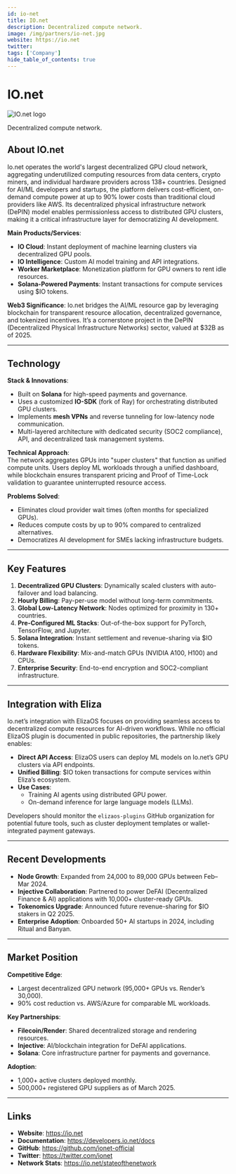 ```yaml
---
id: io-net
title: IO.net
description: Decentralized compute network.
image: /img/partners/io-net.jpg
website: https://io.net
twitter:
tags: ['Company']
hide_table_of_contents: true
---
```


# IO.net

<div className="partner-logo">
  <img src="/img/partners/io-net.jpg" alt="IO.net logo" />
</div>

Decentralized compute network.

## About IO.net

Io.net operates the world's largest decentralized GPU cloud network, aggregating underutilized computing resources from data centers, crypto miners, and individual hardware providers across 138+ countries. Designed for AI/ML developers and startups, the platform delivers cost-efficient, on-demand compute power at up to 90% lower costs than traditional cloud providers like AWS. Its decentralized physical infrastructure network (DePIN) model enables permissionless access to distributed GPU clusters, making it a critical infrastructure layer for democratizing AI development.

**Main Products/Services**:

- **IO Cloud**: Instant deployment of machine learning clusters via decentralized GPU pools.
- **IO Intelligence**: Custom AI model training and API integrations.
- **Worker Marketplace**: Monetization platform for GPU owners to rent idle resources.
- **Solana-Powered Payments**: Instant transactions for compute services using $IO tokens.

**Web3 Significance**: Io.net bridges the AI/ML resource gap by leveraging blockchain for transparent resource allocation, decentralized governance, and tokenized incentives. It’s a cornerstone project in the DePIN (Decentralized Physical Infrastructure Networks) sector, valued at $32B as of 2025.

---

## Technology

**Stack & Innovations**:

- Built on **Solana** for high-speed payments and governance.
- Uses a customized **IO-SDK** (fork of Ray) for orchestrating distributed GPU clusters.
- Implements **mesh VPNs** and reverse tunneling for low-latency node communication.
- Multi-layered architecture with dedicated security (SOC2 compliance), API, and decentralized task management systems.

**Technical Approach**:  
The network aggregates GPUs into "super clusters" that function as unified compute units. Users deploy ML workloads through a unified dashboard, while blockchain ensures transparent pricing and Proof of Time-Lock validation to guarantee uninterrupted resource access.

**Problems Solved**:

- Eliminates cloud provider wait times (often months for specialized GPUs).
- Reduces compute costs by up to 90% compared to centralized alternatives.
- Democratizes AI development for SMEs lacking infrastructure budgets.

---

## Key Features

1. **Decentralized GPU Clusters**: Dynamically scaled clusters with auto-failover and load balancing.
2. **Hourly Billing**: Pay-per-use model without long-term commitments.
3. **Global Low-Latency Network**: Nodes optimized for proximity in 130+ countries.
4. **Pre-Configured ML Stacks**: Out-of-the-box support for PyTorch, TensorFlow, and Jupyter.
5. **Solana Integration**: Instant settlement and revenue-sharing via $IO tokens.
6. **Hardware Flexibility**: Mix-and-match GPUs (NVIDIA A100, H100) and CPUs.
7. **Enterprise Security**: End-to-end encryption and SOC2-compliant infrastructure.

---

## Integration with Eliza

Io.net’s integration with ElizaOS focuses on providing seamless access to decentralized compute resources for AI-driven workflows. While no official ElizaOS plugin is documented in public repositories, the partnership likely enables:

- **Direct API Access**: ElizaOS users can deploy ML models on Io.net’s GPU clusters via API endpoints.
- **Unified Billing**: $IO token transactions for compute services within Eliza’s ecosystem.
- **Use Cases**:
  - Training AI agents using distributed GPU power.
  - On-demand inference for large language models (LLMs).

Developers should monitor the `elizaos-plugins` GitHub organization for potential future tools, such as cluster deployment templates or wallet-integrated payment gateways.

---

## Recent Developments

- **Node Growth**: Expanded from 24,000 to 89,000 GPUs between Feb–Mar 2024.
- **Injective Collaboration**: Partnered to power DeFAI (Decentralized Finance & AI) applications with 10,000+ cluster-ready GPUs.
- **Tokenomics Upgrade**: Announced future revenue-sharing for $IO stakers in Q2 2025.
- **Enterprise Adoption**: Onboarded 50+ AI startups in 2024, including Ritual and Banyan.

---

## Market Position

**Competitive Edge**:

- Largest decentralized GPU network (95,000+ GPUs vs. Render’s 30,000).
- 90% cost reduction vs. AWS/Azure for comparable ML workloads.

**Key Partnerships**:

- **Filecoin/Render**: Shared decentralized storage and rendering resources.
- **Injective**: AI/blockchain integration for DeFAI applications.
- **Solana**: Core infrastructure partner for payments and governance.

**Adoption**:

- 1,000+ active clusters deployed monthly.
- 500,000+ registered GPU suppliers as of March 2025.

---

## Links

- **Website**: https://io.net
- **Documentation**: https://developers.io.net/docs
- **GitHub**: https://github.com/ionet-official
- **Twitter**: https://twitter.com/ionet
- **Network Stats**: https://io.net/stateofthenetwork
